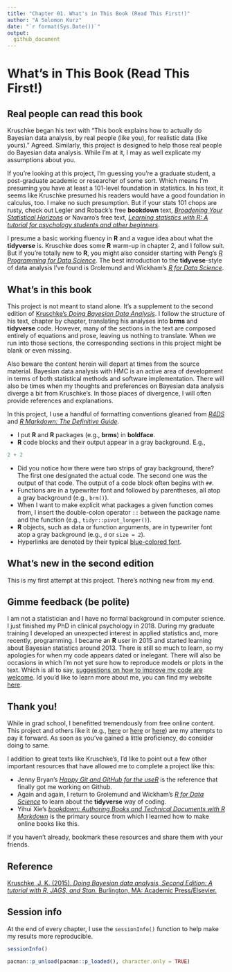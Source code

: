 ```yaml
---
title: "Chapter 01. What's in This Book (Read This First!)"
author: "A Solomon Kurz"
date: "`r format(Sys.Date())`"
output:
  github_document
---
```


# What's in This Book (Read This First!)

## Real people can read this book

Kruschke began his text with "This book explains how to actually do Bayesian data analysis, by real people (like you), for realistic data (like yours)." Agreed. Similarly, this project is designed to help those real people do Bayesian data analysis. While I'm at it, I may as well explicate my assumptions about you.

If you're looking at this project, I'm guessing you’re a graduate student, a post-graduate academic or researcher of some sort. Which means I'm presuming you have at least a 101-level foundation in statistics. In his text, it seems like Kruschke presumed his readers would have a good foundation in calculus, too. I make no such presumption. But if your stats 101 chops are rusty, check out Legler and Roback's free **bookdown** text, [*Broadening Your Statistical Horizons*](https://bookdown.org/roback/bookdown-bysh/) or Navarro's free text, [*Learning statistics with R: A tutorial for psychology students and other beginners*](https://learningstatisticswithr.com/).

I presume a basic working fluency in **R** and a vague idea about what the **tidyverse** is. Kruschke does some **R** warm-up in chapter 2, and I follow suit. But if you're totally new to **R**, you might also consider starting with Peng’s [*R Programming for Data Science*](https://bookdown.org/rdpeng/rprogdatascience/). The best introduction to the **tidyvese**-style of data analysis I've found is Grolemund and Wickham's [*R for Data Science*](http://r4ds.had.co.nz).

## What's in this book

This project is not meant to stand alone. It's a supplement to the second edition of [Kruschke's *Doing Bayesian Data Analysis*](https://sites.google.com/site/doingbayesiandataanalysis/). I follow the structure of his text, chapter by chapter, translating his analyses into **brms** and **tidyverse** code. However, many of the sections in the text are composed entirely of equations and prose, leaving us nothing to translate. When we run into those sections, the corresponding sections in this project might be blank or even missing.

Also beware the content herein will depart at times from the source material. Bayesian data analysis with HMC is an active area of development in terms of both statistical methods and software implementation. There will also be times when my thoughts and preferences on Bayesian data analysis diverge a bit from Kruschke's. In those places of divergence, I will often provide references and explanations.

In this project, I use a handful of formatting conventions gleaned from [*R4DS*](http://r4ds.had.co.nz/introduction.html#running-r-code) and [*R Markdown: The Definitive Guide*](https://bookdown.org/yihui/rmarkdown/software-info.html). 

* I put **R** and **R** packages (e.g., **brms**) in **boldface**.
* **R** code blocks and their output appear in a gray background. E.g., 

```r
2 + 2
```

* Did you notice how there were two strips of gray background, there? The first one designated the actual code. The second one was the output of that code. The output of a code block often begins with `##`.
* Functions are in a typewriter font and followed by parentheses, all atop a gray background (e.g., `brm()`).
* When I want to make explicit what packages a given function comes from, I insert the double-colon operator `::` between the package name and the function (e.g., `tidyr::pivot_longer()`).
* **R** objects, such as data or function arguments, are in typewriter font atop a gray background (e.g., `d` or `size = 2`).
* Hyperlinks are denoted by their typical [blue-colored font](https://www.afhayes.com/introduction-to-mediation-moderation-and-conditional-process-analysis.html).

## What's new in the second edition

This is my first attempt at this project. There's nothing new from my end.

## Gimme feedback (be polite)

I am not a statistician and I have no formal background in computer science. I just finished my PhD in clinical psychology in 2018. During my graduate training I developed an unexpected interest in applied statistics and, more recently, programming. I became an **R** user in 2015 and started learning about Bayesian statistics around 2013. There is still so much to learn, so my apologies for when my code appears dated or inelegant. There will also be occasions in which I'm not yet sure how to reproduce models or plots in the text. Which is all to say, [suggestions on how to improve my code are welcome](https://github.com/ASKurz/Doing-Bayesian-Data-Analysis-in-brms-and-the-tidyverse/issues). Id you'd like to learn more about me, you can find my website [here](https://solomonkurz.netlify.com/).

## Thank you!

While in grad school, I benefitted tremendously from free online content. This project and others like it (e.g., [here](https://bookdown.org/connect/#/apps/1850/access) or [here](https://solomonkurz.netlify.com/post/robust-linear-regression-with-the-robust-student-s-t-distribution/) or [here](https://solomonkurz.netlify.com/post/stein-s-paradox-and-what-partial-pooling-can-do-for-you/)) are my attempts to pay it forward. As soon as you've gained a little proficiency, do consider doing to same. 

I addition to great texts like Kruschke’s, I'd like to point out a few other important resources that have allowed me to complete a project like this:

* Jenny Bryan's [*Happy Git and GitHub for the useR*](http://happygitwithr.com) is the reference that finally got me working on Github.
* Again and again, I return to Grolemund and Wickham's [*R for Data Science*](http://r4ds.had.co.nz) to learn about the **tidyverse** way of coding.
* Yihui Xie's [*bookdown: Authoring Books and Technical Documents with R Markdown*](https://bookdown.org/yihui/bookdown/) is the primary source from which I learned how to make online books like this.

If you haven't already, bookmark these resources and share them with your friends.

## Reference {-}

[Kruschke, J. K. (2015). *Doing Bayesian data analysis, Second Edition: A tutorial with R, JAGS, and Stan.* Burlington, MA: Academic Press/Elsevier.](https://sites.google.com/site/doingbayesiandataanalysis/)

## Session info {-}

At the end of every chapter, I use the `sessionInfo()` function to help make my results more reproducible.

```r
sessionInfo()
```

```r
pacman::p_unload(pacman::p_loaded(), character.only = TRUE)
```

